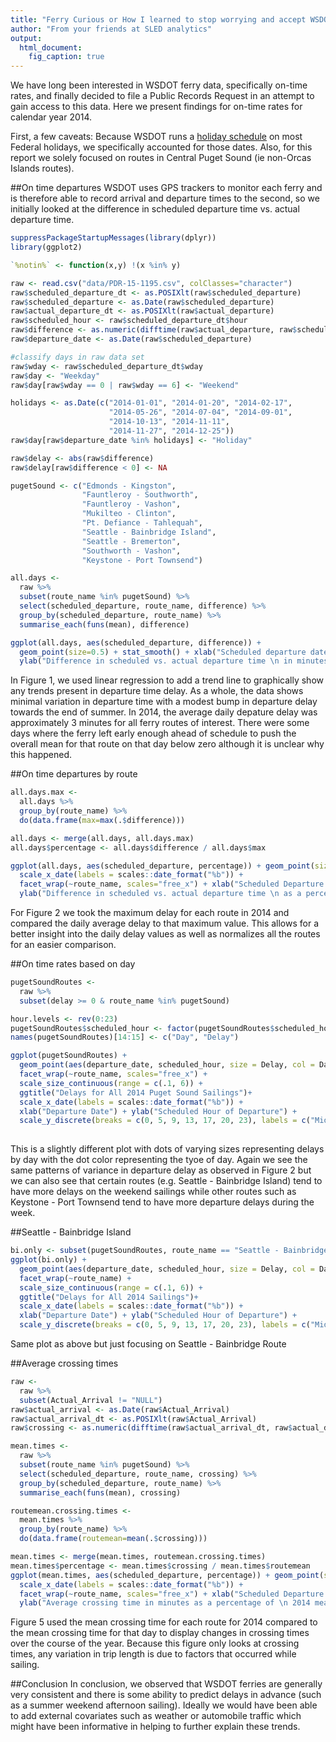 ---
title: "Ferry Curious or How I learned to stop worrying and accept WSDOT"
author: "From your friends at SLED analytics"
output: 
  html_document:
    fig_caption: true
---

We have long been interested in WSDOT ferry data, specifically on-time rates, and finally decided to file a Public Records Request in an attempt to gain access to this data. Here we present findings for on-time rates for calendar year 2014.

First, a few caveats: Because WSDOT runs a [holiday schedule](http://www.wsdot.wa.gov/Ferries/infodesk/faq/general_info/) on most Federal holidays, we specifically accounted for those dates. Also, for this report we solely focused on routes in Central Puget Sound (ie non-Orcas Islands routes).

##On time departures
WSDOT uses GPS trackers to monitor each ferry and is therefore able to record arrival and departure times to the second, so we initially looked at the difference in scheduled departure time vs. actual departure time.

```{r, echo=FALSE, fig.width=6, fig.cap="*Figure 1*: Each point represents the mean departure delay on that date for all ferry routes with a trend line overlaid."}
suppressPackageStartupMessages(library(dplyr))
library(ggplot2)

`%notin%` <- function(x,y) !(x %in% y)

raw <- read.csv("data/PDR-15-1195.csv", colClasses="character")
raw$scheduled_departure_dt <- as.POSIXlt(raw$scheduled_departure)
raw$scheduled_departure <- as.Date(raw$scheduled_departure)
raw$actual_departure_dt <- as.POSIXlt(raw$actual_departure)
raw$scheduled_hour <- raw$scheduled_departure_dt$hour
raw$difference <- as.numeric(difftime(raw$actual_departure, raw$scheduled_departure_dt, units = "min"))
raw$departure_date <- as.Date(raw$scheduled_departure)

#classify days in raw data set
raw$wday <- raw$scheduled_departure_dt$wday
raw$day <- "Weekday"
raw$day[raw$wday == 0 | raw$wday == 6] <- "Weekend"

holidays <- as.Date(c("2014-01-01", "2014-01-20", "2014-02-17",
                      "2014-05-26", "2014-07-04", "2014-09-01",
                      "2014-10-13", "2014-11-11",
                      "2014-11-27", "2014-12-25"))
raw$day[raw$departure_date %in% holidays] <- "Holiday"

raw$delay <- abs(raw$difference)
raw$delay[raw$difference < 0] <- NA

pugetSound <- c("Edmonds - Kingston",
                "Fauntleroy - Southworth",
                "Fauntleroy - Vashon",
                "Mukilteo - Clinton",
                "Pt. Defiance - Tahlequah",
                "Seattle - Bainbridge Island",
                "Seattle - Bremerton",
                "Southworth - Vashon",
                "Keystone - Port Townsend")

all.days <-
  raw %>%
  subset(route_name %in% pugetSound) %>%
  select(scheduled_departure, route_name, difference) %>%
  group_by(scheduled_departure, route_name) %>%
  summarise_each(funs(mean), difference)

ggplot(all.days, aes(scheduled_departure, difference)) +
  geom_point(size=0.5) + stat_smooth() + xlab("Scheduled departure date") +
  ylab("Difference in scheduled vs. actual departure time \n in minutes")
```

In Figure 1, we used linear regression to add a trend line to graphically show any trends present in departure time delay. As a whole, the data shows minimal variation in departure time with a modest bump in departure delay towards the end of summer. In 2014, the average daily depature delay was approximately 3 minutes for all ferry routes of interest. There were some days where the ferry left early enough ahead of schedule to push the overall mean for that route on that day below zero although it is unclear why this happened.

##On time departures by route
```{r, echo=FALSE, fig.cap="*Figure 2*: Difference in scheduled departure time vs. actual departure time as a percentage of maximum delay stratified by route.", fig.width=8, fig.height=6}

all.days.max <- 
  all.days %>%
  group_by(route_name) %>%
  do(data.frame(max=max(.$difference)))

all.days <- merge(all.days, all.days.max)
all.days$percentage <- all.days$difference / all.days$max

ggplot(all.days, aes(scheduled_departure, percentage)) + geom_point(size=0.3) + stat_smooth() +
  scale_x_date(labels = scales::date_format("%b")) +
  facet_wrap(~route_name, scales="free_x") + xlab("Scheduled Departure Date") +
  ylab("Difference in scheduled vs. actual departure time \n as a percentage of maximum delay")
```

For Figure 2 we took the maximum delay for each route in 2014 and compared the daily average delay to that maximum value. This allows for a better insight into the daily delay values as well as normalizes all the routes for an easier comparison.

##On time rates based on day
```{r, echo=FALSE, fig.width=8, fig.height=6, fig.cap="*Figure 3*: Difference in scheduled departure time vs. actual departure time by day"}

pugetSoundRoutes <- 
  raw %>%
  subset(delay >= 0 & route_name %in% pugetSound) 

hour.levels <- rev(0:23)
pugetSoundRoutes$scheduled_hour <- factor(pugetSoundRoutes$scheduled_hour, levels = 23:0, ordered=T)
names(pugetSoundRoutes)[14:15] <- c("Day", "Delay")

ggplot(pugetSoundRoutes) + 
  geom_point(aes(departure_date, scheduled_hour, size = Delay, col = Day)) +
  facet_wrap(~route_name, scales="free_x") + 
  scale_size_continuous(range = c(.1, 6)) + 
  ggtitle("Delays for All 2014 Puget Sound Sailings")+
  scale_x_date(labels = scales::date_format("%b")) +
  xlab("Departure Date") + ylab("Scheduled Hour of Departure") +
  scale_y_discrete(breaks = c(0, 5, 9, 13, 17, 20, 23), labels = c("Midnight", "5 am", "9 am", "1 pm", "5 pm", "8pm", "11pm"))
  
```

This is a slightly different plot with dots of varying sizes representing delays by day with the dot color representing the tyoe of day. Again we see the same patterns of variance in departure delay as observed in Figure 2 but we can also see that certain routes (e.g. Seattle - Bainbridge Island) tend to have more delays on the weekend sailings while other routes such as Keystone - Port Townsend tend to have more departure delays during the week.

##Seattle - Bainbridge Island
```{r, echo=FALSE, fig.cap="*Figure 4*: Delay in departure for Seattle - Bainbridge Island route"}
bi.only <- subset(pugetSoundRoutes, route_name == "Seattle - Bainbridge Island")
ggplot(bi.only) + 
  geom_point(aes(departure_date, scheduled_hour, size = Delay, col = Day)) +
  facet_wrap(~route_name) + 
  scale_size_continuous(range = c(.1, 6)) + 
  ggtitle("Delays for All 2014 Sailings")+
  scale_x_date(labels = scales::date_format("%b")) +
  xlab("Departure Date") + ylab("Scheduled Hour of Departure") +
  scale_y_discrete(breaks = c(0, 5, 9, 13, 17, 20, 23), labels = c("Midnight", "5 am", "9 am", "1 pm", "5 pm", "8pm", "11pm"))
```

Same plot as above but just focusing on Seattle - Bainbridge Route

##Average crossing times
```{r, echo=FALSE, fig.cap="*Figure 5*: Average crossing time by route"}
raw <- 
  raw %>%
  subset(Actual_Arrival != "NULL")
raw$actual_arrival <- as.Date(raw$Actual_Arrival)
raw$actual_arrival_dt <- as.POSIXlt(raw$Actual_Arrival)
raw$crossing <- as.numeric(difftime(raw$actual_arrival_dt, raw$actual_departure_dt, units = "min"))

mean.times <-
  raw %>%
  subset(route_name %in% pugetSound) %>%
  select(scheduled_departure, route_name, crossing) %>%
  group_by(scheduled_departure, route_name) %>%
  summarise_each(funs(mean), crossing)

routemean.crossing.times <- 
  mean.times %>%
  group_by(route_name) %>%
  do(data.frame(routemean=mean(.$crossing)))

mean.times <- merge(mean.times, routemean.crossing.times)
mean.times$percentage <- mean.times$crossing / mean.times$routemean
ggplot(mean.times, aes(scheduled_departure, percentage)) + geom_point(size=0.3) + stat_smooth() +
  scale_x_date(labels = scales::date_format("%b")) +
  facet_wrap(~route_name, scales="free_x") + xlab("Scheduled Departure Date") +
  ylab("Average crossing time in minutes as a percentage of \n 2014 mean crossing time")
```

Figure 5 used the mean crossing time for each route for 2014 compared to the mean crossing time for that day to display changes in crossing times over the course of the year. Because this figure only looks at crossing times, any variation in trip length is due to factors that occurred while sailing.

##Conclusion
In conclusion, we observed that WSDOT ferries are generally very consistent and there is some ability to predict delays in advance (such as a summer weekend afternoon sailing). Ideally we would have been able to add external covariates such as weather or automobile traffic which might have been informative in helping to further explain these trends.